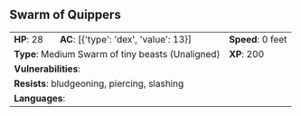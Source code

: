 ## Swarm of Quippers {#monster-swarm-of-quippers}

```{=html}
<table class="table table-striped">
    <tbody>
        <tr>                    
            <td><b>HP</b>: 28</td>
            <td><b>AC</b>: [{'type': 'dex', 'value': 13}]</td>
            <td><b>Speed</b>: 0 feet</td>
        </tr>
        <tr>
            <td colspan="2"><b>Type</b>: Medium Swarm of tiny beasts (Unaligned)</td>
            <td><b>XP</b>: 200</td>
        </tr>
        <tr>
            <td colspan="3"><b>Vulnerabilities</b>: </td>
        </tr>
        <tr>
            <td colspan="3"><b>Resists</b>: bludgeoning, piercing, slashing</td>
        </tr>
        <tr>
            <td colspan="3"><b>Languages</b>: </td>
        </tr>
    </tbody>
</table>
```